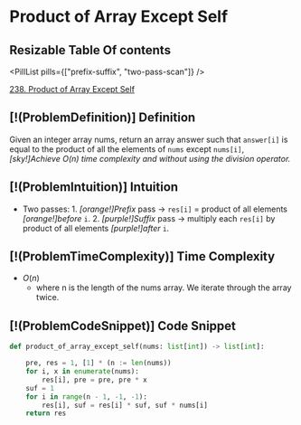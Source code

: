 # Product of Array Except Self

## Resizable Table Of contents

<DifficultyBadge difficulty="medium" />

<PillList pills={["prefix-suffix", "two-pass-scan"]} />

[238. Product of Array Except Self](https://leetcode.com/problems/product-of-array-except-self)

## [!(ProblemDefinition)] Definition

Given an integer array nums, return an array answer such that `answer[i]` is equal to the product of all the elements of `nums` except `nums[i]`,      *[sky!]Achieve $O(n)$ time complexity and without using the division operator.*

## [!(ProblemIntuition)] Intuition

- Two passes:
        1.  *[orange!]Prefix* pass → `res[i]` = product of all elements *[orange!]before* `i`.
        2.  *[purple!]Suffix* pass → multiply each `res[i]` by product of all elements *[purple!]after* `i`.

## [!(ProblemTimeComplexity)] Time Complexity

- $O(n)$
    - where n is the length of the nums array. We iterate through the array twice.

## [!(ProblemCodeSnippet)] Code Snippet

```python meta="source=problems/238-product-of-array-except-self/solution.py"
def product_of_array_except_self(nums: list[int]) -> list[int]:

    pre, res = 1, [1] * (n := len(nums))
    for i, x in enumerate(nums):
        res[i], pre = pre, pre * x
    suf = 1
    for i in range(n - 1, -1, -1):
        res[i], suf = res[i] * suf, suf * nums[i]
    return res
```

